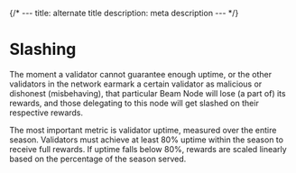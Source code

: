 {/* ---
title: alternate title
description: meta description
--- */}

# Slashing
The moment a validator cannot guarantee enough uptime, or the other validators in the network earmark a certain validator as malicious or dishonest (misbehaving), that particular Beam Node will lose (a part of) its rewards, and those delegating to this node will get slashed on their respective rewards.

The most important metric is validator uptime, measured over the entire season. Validators must achieve at least 80% uptime within the season to receive full rewards. If uptime falls below 80%, rewards are scaled linearly based on the percentage of the season served.
